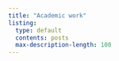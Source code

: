 ```yaml
---
title: "Academic work"
listing:
  type: default
  contents: posts
  max-description-length: 100
---
```

